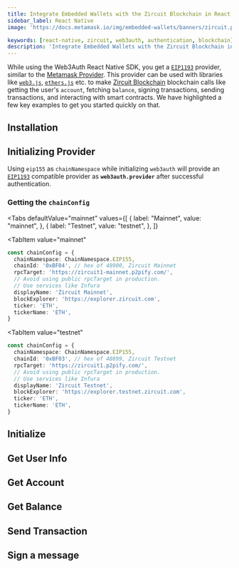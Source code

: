 ```yaml
---
title: Integrate Embedded Wallets with the Zircuit Blockchain in React Native
sidebar_label: React Native
image: 'https://docs.metamask.io/img/embedded-wallets/banners/zircuit.png'

keywords: [react-native, zircuit, web3auth, authentication, blockchain]
description: 'Integrate Embedded Wallets with the Zircuit Blockchain in React Native | Embedded Wallets'
---
```



<SEO
  title="Integrate Embedded Wallets with the Zircuit Blockchain in React Native"
  description="Integrate Embedded Wallets with the Zircuit Blockchain in React Native | Embedded Wallets"
  image="https://docs.metamask.io/img/embedded-wallets/banners/zircuit.png"
  slug="/embedded-wallets/connect-blockchain/evm/zircuit/react-native"
/>

While using the Web3Auth React Native SDK, you get a [`EIP1193`](https://eips.ethereum.org/EIPS/eip-1193) provider, similar to the [Metamask Provider](https://docs.metamask.io/guide/ethereum-provider.html). This provider can be used with libraries like [`web3.js`](https://web3js.readthedocs.io/en/v1.2.8/getting-started.html), [`ethers.js`](https://docs.ethers.io/v5/getting-started/) etc. to make [Zircuit Blockchain](https://zircuit.com) blockchain calls like getting the user's `account`, fetching `balance`, signing transactions, sending transactions, and interacting with smart contracts. We have highlighted a few key examples to get you started quickly on that.

## Installation

<InstallationSnippet />

## Initializing Provider

Using `eip155` as `chainNamespace` while initializing `web3auth` will provide an [`EIP1193`](https://eips.ethereum.org/EIPS/eip-1193) compatible provider as **`web3auth.provider`** after successful authentication.

### Getting the `chainConfig`

<Tabs
 defaultValue="mainnet"
  values={[
    { label: "Mainnet", value: "mainnet", },
    { label: "Testnet", value: "testnet", },
  ]}
>
<TabItem
  value="mainnet"
>

```typescript
const chainConfig = {
  chainNamespace: ChainNamespace.EIP155,
  chainId: '0xBF04', // hex of 48900, Zircuit Mainnet
  rpcTarget: 'https://zircuit1-mainnet.p2pify.com/',
  // Avoid using public rpcTarget in production.
  // Use services like Infura
  displayName: 'Zircuit Mainnet',
  blockExplorer: 'https://explorer.zircuit.com',
  ticker: 'ETH',
  tickerName: 'ETH',
}
```

</TabItem>

<TabItem
  value="testnet"
>

```typescript
const chainConfig = {
  chainNamespace: ChainNamespace.EIP155,
  chainId: '0xBF03', // hex of 48899, Zircuit Testnet
  rpcTarget: 'https://zircuit1.p2pify.com/',
  // Avoid using public rpcTarget in production.
  // Use services like Infura
  displayName: 'Zircuit Testnet',
  blockExplorer: 'https://explorer.testnet.zircuit.com',
  ticker: 'ETH',
  tickerName: 'ETH',
}
```

</TabItem>
</Tabs>

## Initialize

<InitialisationSnippet />

## Get User Info

<UserInfoSnippet />

## Get Account

<GetAccountSnippet />

## Get Balance

<GetBalanceSnippet />

## Send Transaction

<SendTransactionSnippet />

## Sign a message

<SignMessageSnippet />

